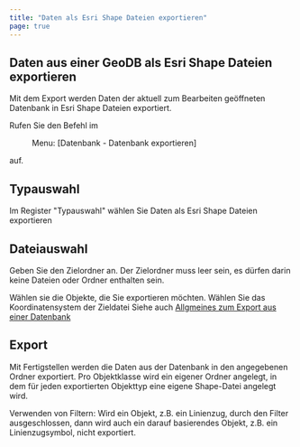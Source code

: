```yaml
---
title: "Daten als Esri Shape Dateien exportieren"
page: true
---
```

## Daten aus einer GeoDB als Esri Shape Dateien exportieren

Mit dem Export werden Daten der aktuell zum Bearbeiten ge&#246;ffneten Datenbank in Esri Shape Dateien exportiert.

Rufen Sie den Befehl im  <Menu> Menu: [Datenbank - Datenbank exportieren] </Menu>  auf.

## Typauswahl
Im Register &quot;Typauswahl&quot; w&#228;hlen Sie  <Border>Daten als Esri Shape Dateien exportieren</Border> 

## Dateiauswahl
Geben Sie den Zielordner an.
<Success>
Der Zielordner muss leer sein, es d&#252;rfen darin keine Dateien oder Ordner enthalten sein.
</Success>

W&#228;hlen sie die Objekte, die Sie exportieren m&#246;chten.
W&#228;hlen Sie das Koordinatensystem der Zieldatei
<Success>
Siehe auch [Allgmeines zum Export aus einer Datenbank](../fachschaleeditieren/datenbankexportieren)
</Success>

## Export
Mit  <Border>Fertigstellen</Border>  werden die Daten aus der Datenbank in den angegebenen Ordner exportiert. 
Pro Objektklasse wird ein eigener Ordner angelegt, in dem f&#252;r jeden exportierten Objekttyp eine eigene Shape-Datei angelegt wird.

<Warning>
 <Bold> Verwenden von Filtern: </Bold>  Wird ein Objekt, z.B. ein Linienzug, durch den Filter ausgeschlossen, dann wird auch ein darauf basierendes Objekt, z.B. ein Linienzugsymbol, nicht exportiert.
</Warning>

